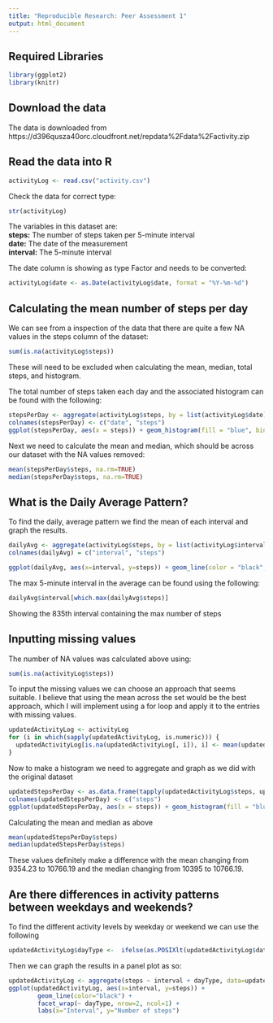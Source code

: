 ```yaml
---
title: "Reproducible Research: Peer Assessment 1"
output: html_document
---
```


## Required Libraries
```r
library(ggplot2)
library(knitr)
```


## Download the data

The data is downloaded from https://d396qusza40orc.cloudfront.net/repdata%2Fdata%2Factivity.zip

## Read the data into R

```r
activityLog <- read.csv("activity.csv")
```

Check the data for correct type:

```r
str(activityLog)
```

The variables in this dataset are:  
__steps:__ The number of steps taken per 5-minute interval  
__date:__ The date of the measurement  
__interval:__ The 5-minute interval  


The date column is showing as type Factor and needs to be converted:

```r
activityLog$date <- as.Date(activityLog$date, format = "%Y-%m-%d")
```



## Calculating the mean number of steps per day

We can see from a inspection of the data that there are quite a few NA values in the steps column of the dataset:

```r
sum(is.na(activityLog$steps))
```

These will need to be excluded when calculating the mean, median, total steps, and histogram.

The total number of steps taken each day and the associated histogram can be found with the following:

```r
stepsPerDay <- aggregate(activityLog$steps, by = list(activityLog$date), FUN=sum, na.rm=TRUE)
colnames(stepsPerDay) <- c("date", "steps")
ggplot(stepsPerDay, aes(x = steps)) + geom_histogram(fill = "blue", bin = 1000) + labs(title = "Steps Taken Per Day", x = "Steps", y = "Frequency")
```

Next we need to calculate the mean and median, which should be across our dataset with the NA values removed:

```r
mean(stepsPerDay$steps, na.rm=TRUE)
median(stepsPerDay$steps, na.rm=TRUE)
```

## What is the Daily Average Pattern?

To find the daily, average pattern we find the mean of each interval and graph the results.

```r
dailyAvg <- aggregate(activityLog$steps, by = list(activityLog$interval), FUN=mean, na.rm = TRUE)
colnames(dailyAvg) = c("interval", "steps")

ggplot(dailyAvg, aes(x=interval, y=steps)) + geom_line(color = "black", size = 1) + labs(title="Average Daily Pattern", x="Interval", y="Number of steps")
```

The max 5-minute interval in the average can be found using the following:

```r
dailyAvg$interval[which.max(dailyAvg$steps)]
```

Showing the 835th interval containing the max number of steps

## Inputting missing values

The number of NA values was calculated above using:

```r
sum(is.na(activityLog$steps))
```


To input the missing values we can choose an approach that seems suitable. I believe that using the mean across the set would be the best approach, which I will implement using a for loop and apply it to the entries with missing values. 

```r
updatedActivityLog <- activityLog
for (i in which(sapply(updatedActivityLog, is.numeric))) {
  updatedActivityLog[is.na(updatedActivityLog[, i]), i] <- mean(updatedActivityLog[, i],  na.rm = TRUE)
}
```


Now to make a histogram we need to aggregate and graph as we did with the original dataset

```r
updatedStepsPerDay <- as.data.frame(tapply(updatedActivityLog$steps, updatedActivityLog$date, sum))
colnames(updatedStepsPerDay) <- c("steps")
ggplot(updatedStepsPerDay, aes(x = steps)) + geom_histogram(fill = "blue", binwidth = 1000) + labs(title = "Steps Taken Per Day", x = "Steps", y = "Frequency")

```

Calculating the mean and median as above

```r
mean(updatedStepsPerDay$steps)
median(updatedStepsPerDay$steps)

```

These values definitely make a difference with the mean changing from 9354.23 to 10766.19 and the median changing from 10395 to 10766.19.


## Are there differences in activity patterns between weekdays and weekends?

To find the different activity levels by weekday or weekend we can use the following

```r
updatedActivityLog$dayType <-  ifelse(as.POSIXlt(updatedActivityLog$date)$wday %in% c(0,6), 'weekend', 'weekday')
```

Then we can graph the results in a panel plot as so:

```r
updatedActivityLog <- aggregate(steps ~ interval + dayType, data=updatedActivityLog, mean)
ggplot(updatedActivityLog, aes(x=interval, y=steps)) + 
        geom_line(color="black") + 
        facet_wrap(~ dayType, nrow=2, ncol=1) +
        labs(x="Interval", y="Number of steps")
```








